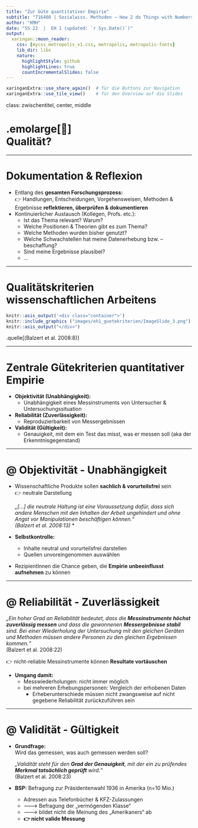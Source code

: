 ```yaml
---
title: "Zur Güte quantitativer Empirie"
subtitle: "716408 | Sozialwiss. Methoden – How 2 do Things with Numbers"
author: "KMH"
date: "SS 22  |  EH 1 (updated: `r Sys.Date()`)"
output:
  xaringan::moon_reader:
    css: [mycss_metropolis_v1.css, metropolis, metropolis-fonts]
    lib_dir: libs
    nature:
      highlightStyle: github
      highlightLines: true
      countIncrementalSlides: false
---
```

```r
xaringanExtra::use_share_again()  # für die Buttons zur Navigation
xaringanExtra::use_tile_view()    # für den Overview auf die Slides
```
class: zwischentitel, center, middle

# .emolarge[🤔]<br> Qualität?

---

# Dokumentation & Reflexion

* Entlang des **gesamten Forschungsprozess:**  
👉 Handlungen, Entscheidungen, Vorgehensweisen, Methoden & Ergebnisse **reflektieren, überprüfen & dokumentieren**
* Kontinuierlicher Austausch (Kollegen, Profs. etc.):
  - Ist das Thema relevant? Warum?
  - Welche Positionen & Theorien gibt es zum Thema?	
  - Welche Methoden wurden bisher genutzt?
  - Welche Schwachstellen hat meine Datenerhebung bzw. –beschaffung?
  - Sind meine Ergebnisse plausibel?
  - …

---

# Qualitätskriterien wissenschaftlichen Arbeitens

```r
knitr::asis_output('<div class="container">')
knitr::include_graphics ("images/eh1_guetekriterien/ImageSlide_3.png")
knitr::asis_output("</div>")
```
.quelle[(Balzert et al. 2008:8)]

---

# Zentrale Gütekriterien quantitativer Empirie

* **Objektivität (Unabhängigkeit):**
    + Unabhängigkeit eines Messinstruments von Untersucher & Untersuchungssituation
* **Reliabilität (Zuverlässigkeit):**
    + Reproduzierbarkeit von Messergebnissen
* **Validität (Gültigkeit):**
    + Genauigkeit, mit dem ein Test das misst, was er messen soll (aka der Erkenntnisgegenstand)

---

# @ Objektivität - Unabhängigkeit

* Wissenschaftliche Produkte sollen **sachlich & vorurteilsfrei** sein  
👉 neutrale Darstellung

  _„[…] die neutrale Haltung ist eine Voraussetzung dafür, dass sich andere Menschen mit den Inhalten der Arbeit ungehindert und ohne Angst vor Manipulationen beschäftigen können.“  
  (Balzert et al. 2008:13)
_* 
* **Selbstkontrolle:**
    + Inhalte neutral und vorurteilsfrei darstellen
    + Quellen unvoreingenommen auswählen
    
* RezipientInnen die Chance geben, die **Empirie unbeeinflusst aufnehmen** zu können

---

# @ Reliabilität - Zuverlässigkeit

_„Ein hoher Grad an Reliabilität bedeutet, dass die **Messinstrumente höchst zuverlässig messen** und dass die gewonnenen **Messergebnisse stabil** sind. Bei einer Wiederholung der Untersuchung mit den gleichen Geräten und Methoden müssen andere Personen zu den gleichen Ergebnissen kommen.“_   
(Balzert et al. 2008:22)

👉 nicht-reliable Messinstrumente können  **Resultate vortäuschen**

* **Umgang damit:**
  - Messwiederholungen: nicht immer möglich
  - bei mehreren Erhebungspersonen: Vergleich der erhobenen Daten
      + Erheberunterschiede müssen nicht zwangsweise auf nicht gegebene Reliabilität zurückzuführen sein

---

# @ Validität - Gültigkeit

* **Grundfrage:**  
Wird das gemessen, was auch gemessen werden soll?

  _„Validität steht für den **Grad der Genauigkeit**, mit der ein zu prüfendes **Merkmal tatsächlich geprüft** wird.“_  
  (Balzert et al. 2008:23)

* **BSP:** Befragung zur Präsidentenwahl 1936 in Amerika (n=10 Mio.)
    + Adressen aus Telefonbücher & KFZ-Zulassungen
    + 🡒 Befragung der „vermögenden Klasse“
    + 🡒 bildet nicht die Meinung des „Amerikaners“ ab  
    + **👉 nicht valide Messung**

